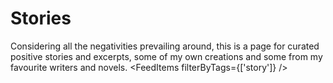 # Stories
<!--
This page contains only content that has the tag **stories**.

This works thanks to this code:

```jsx
<FeedItems filterByTags={['stories']} />
```

More about the `FeedItems` component in the docs: [gatsby-theme-chronoblog#feeditems-component](https://github.com/Chronoblog/gatsby-theme-chronoblog#feeditems-component)

This is convenient for creating pages with your works, portfolio, collecting articles of a certain subject in one place, etc.

If you do not need an extra page, just remove it from `src/pages/`, and remove link to this page from the main menu: `src/gatsby-theme-chronoblog/site-header.mdx`.

More about the additional site pages in the docs: [gatsby-theme-chronoblog#pages](https://github.com/Chronoblog/gatsby-theme-chronoblog#pages)

## Projects (any content with the "stories" tag):
-->

Considering all the negativities prevailing around, this is a page for curated positive stories and excerpts, some of my own creations and some from my favourite writers and novels. 
<FeedItems filterByTags={['story']} />
